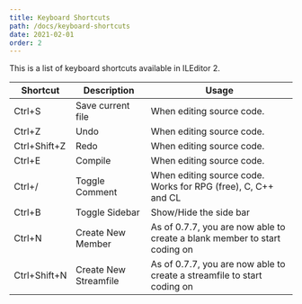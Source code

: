 ```yaml
---
title: Keyboard Shortcuts
path: /docs/keyboard-shortcuts
date: 2021-02-01
order: 2
---
```


This is a list of keyboard shortcuts available in ILEditor 2.

| Shortcut     | Description           | Usage                                                                     |
| ------------ | --------------------- | ------------------------------------------------------------------------- |
| Ctrl+S       | Save current file     | When editing source code.                                                 |
| Ctrl+Z       | Undo                  | When editing source code.                                                 |
| Ctrl+Shift+Z | Redo                  | When editing source code.                                                 |
| Ctrl+E       | Compile               | When editing source code.                                                 |
| Ctrl+/       | Toggle Comment        | When editing source code. Works for RPG (free), C, C++ and CL             |
| Ctrl+B       | Toggle Sidebar        | Show/Hide the side bar                                                    |
| Ctrl+N       | Create New Member     | As of 0.7.7, you are now able to create a blank member to start coding on |
| Ctrl+Shift+N | Create New Streamfile | As of 0.7.7, you are now able to create a streamfile to start coding on   |
